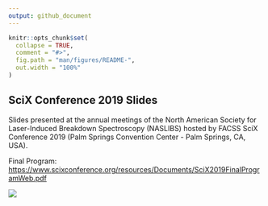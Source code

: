 ```yaml
---
output: github_document
---
```


<!-- README.md is generated from README.Rmd. Please edit that file -->

```r
knitr::opts_chunk$set(
  collapse = TRUE,
  comment = "#>",
  fig.path = "man/figures/README-",
  out.width = "100%"
)
```

<!-- badges: start -->

<!-- badges: end -->

## SciX Conference 2019 Slides

Slides presented at the annual meetings of the North American Society for Laser-Induced Breakdown Spectroscopy (NASLIBS) hosted by FACSS SciX Conference 2019 (Palm Springs Convention Center - Palm Springs, CA, USA).

Final Program: <https://www.scixconference.org/resources/Documents/SciX2019FinalProgramWeb.pdf>

![](Figures/title-page.png)

